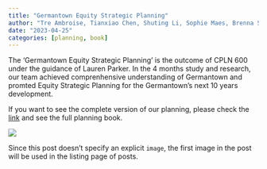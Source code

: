 ```yaml
---
title: "Germantown Equity Strategic Planning"
author: "Tre Ambroise, Tianxiao Chen, Shuting Li, Sophie Maes, Brenna Schmidt, Mimi Tran, Evan Zhao"
date: "2023-04-25"
categories: [planning, book]
---
```


The 'Germantown Equity Strategic Planning' is the outcome of CPLN 600 under the guidance of Lauren Parker. In the 4 months study and research, our team achieved comprenhensive understanding of Germantown and promted Equity Strategic Planning for the Germantown's next 10 years development.

If you want to see the complete version of our planning, please check the [link](https://online.fliphtml5.com/paeqb/antv/) and see the full planning book.

![](thumbnail.jpg)

Since this post doesn't specify an explicit `image`, the first image in the post will be used in the listing page of posts.
